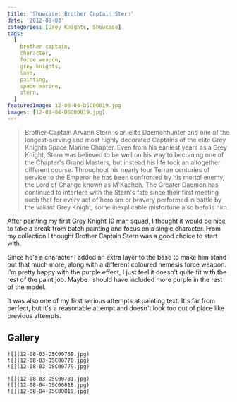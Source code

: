 ```yaml
---
title: 'Showcase: Brother Captain Stern'
date: '2012-08-03'
categories: [Grey Knights, Showcase]
tags:
  [
    brother captain,
    character,
    force weapon,
    grey knights,
    lava,
    painting,
    space marine,
    stern,
  ]
featuredImage: 12-08-04-DSC00819.jpg
images: [12-08-04-DSC00819.jpg]
---
```


> Brother-Captain Arvann Stern is an elite Daemonhunter and one of the longest-serving and most highly decorated Captains of the elite Grey Knights Space Marine Chapter. Even from his earliest years as a Grey Knight, Stern was believed to be well on his way to becoming one of the Chapter's Grand Masters, but instead his life took an altogether different course. Throughout his nearly four Terran centuries of service to the Emperor he has been confronted by his mortal enemy, the Lord of Change known as M'Kachen. The Greater Daemon has continued to interfere with the Stern's fate since their first meeting such that for every act of heroism or bravery performed in battle by the valiant Grey Knight, some inexplicable misfortune also befalls him.

After painting my first Grey Knight 10 man squad, I thought it would be nice to take a break from batch painting and focus on a single character. From my collection I thought Brother Captain Stern was a good choice to start with.

Since he's a character I added an extra layer to the base to make him stand out that much more, along with a different coloured nemesis force weapon. I'm pretty happy with the purple effect, I just feel it doesn't quite fit with the rest of the paint job. Maybe I should have included more purple in the rest of the model.

It was also one of my first serious attempts at painting text. It's far from perfect, but it's a reasonable attempt and doesn't look too out of place like previous attempts.

## Gallery

```grid|3
![](12-08-03-DSC00769.jpg)
![](12-08-03-DSC00770.jpg)
![](12-08-03-DSC00779.jpg)
```

```grid|3
![](12-08-03-DSC00781.jpg)
![](12-08-04-DSC00818.jpg)
![](12-08-04-DSC00819.jpg)
```
